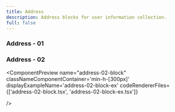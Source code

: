 ```yaml
---
title: Address
description: Address blocks for user information collection.
full: false
---
```


### Address - 01
<ComponentPreview 
  name="address-01-block"
  classNameComponentContainer='min-h-[300px] md:px-6'
/>

### Address - 02
<ComponentPreview 
  name="address-02-block"
  classNameComponentContainer='min-h-[300px]'
    displayExampleName='address-02-block-ex'
  codeRendererFiles={['address-02-block.tsx', 'address-02-block-ex.tsx']}

/>

